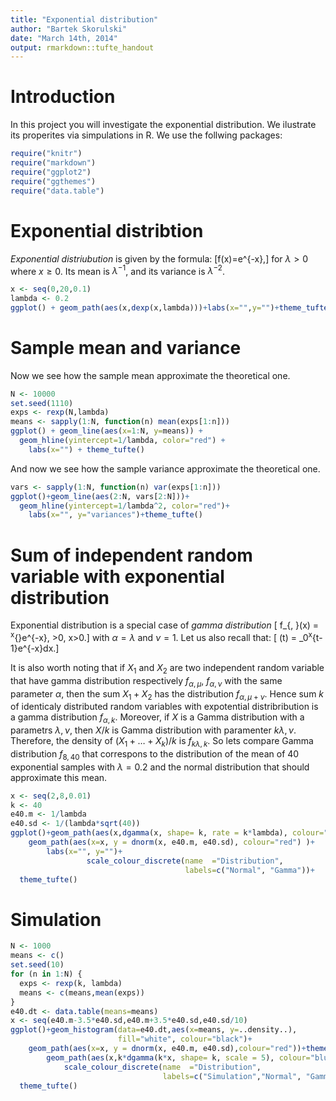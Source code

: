 ```yaml
---
title: "Exponential distribution"
author: "Bartek Skorulski"
date: "March 14th, 2014"
output: rmarkdown::tufte_handout
---
```


# Introduction

In this project you will investigate the exponential distribution. We ilustrate its 
properites via simpulations in R. We use the follwing packages:

```r
require("knitr")
require("markdown")
require("ggplot2")
require("ggthemes")
require("data.table")
```
# Exponential distribtion

_Exponential distriubution_ is given by the formula:
\[f(x)=\lambda e^{-\lambda x},\]
for $\lambda>0$ where $x\geq 0$. Its
mean is $\lambda^{-1}$, and its variance is $\lambda^{-2}$. 

```r
x <- seq(0,20,0.1)
lambda <- 0.2
ggplot() + geom_path(aes(x,dexp(x,lambda)))+labs(x="",y="")+theme_tufte()
```


# Sample mean and variance

Now we see how the sample mean approximate the
theoretical one.

```r
N <- 10000
set.seed(1110)
exps <- rexp(N,lambda)
means <- sapply(1:N, function(n) mean(exps[1:n]))
ggplot() + geom_line(aes(x=1:N, y=means)) + 
  geom_hline(yintercept=1/lambda, color="red") +
    labs(x="") + theme_tufte()
```
And now we see how the sample variance approximate the theoretical one.
```r
vars <- sapply(1:N, function(n) var(exps[1:n]))
ggplot()+geom_line(aes(2:N, vars[2:N]))+
  geom_hline(yintercept=1/lambda^2, color="red")+
    labs(x="", y="variances")+theme_tufte()
```

# Sum of independent random variable with exponential distribution

Exponential distribution is a special case of
_gamma distribution_
\[  f_{\alpha, \nu}(x) = \frac{1}{\Gamma(\nu)}\alpha^\nu x^{\nu-1}e^{-\alpha x}, \nu>0, x>0.\]
with $\alpha=\lambda$ and $\nu =1$. Let us also recall that:
\[  \Gamma(t) = \int_0^\infty x^{t-1}e^{-x}dx.\]

It is also worth noting that if $X_1$ and $X_2$ are two independent
random variable
that have gamma distribution respectively $f_{\alpha,\mu}$,
$f_{\alpha,\nu}$ with the same parameter $\alpha$, then
the sum $X_1+X_2$ has the distribution $f_{\alpha,\mu+\nu}$. Hence
sum $k$ of identicaly distributed random variables with expotential
distribribution is a gamma distribution $f_{\alpha, k}$. Moreover, if
$X$ is a Gamma distribution with a parametrs $\lambda, \nu$, then $X/k$ is
Gamma distribution with paramenter $k\lambda, \nu$.
Therefore, the density of $(X_1+\ldots+X_k)/k$ is $f_{k\lambda,k}$. So lets compare
Gamma distribution $f_{8, 40}$ that correspons to the distribution of the mean of 40 exponential samples with $\lambda=0.2$ and the normal distribution that should 
approximate this mean.

```r
x <- seq(2,8,0.01)
k <- 40
e40.m <- 1/lambda
e40.sd <- 1/(lambda*sqrt(40))
ggplot()+geom_path(aes(x,dgamma(x, shape= k, rate = k*lambda), colour="blue"))+
    geom_path(aes(x=x, y = dnorm(x, e40.m, e40.sd), colour="red") )+
        labs(x="", y="")+
                 scale_colour_discrete(name  ="Distribution",
                                       labels=c("Normal", "Gamma"))+
  theme_tufte()

```

# Simulation

```r
N <- 1000
means <- c()
set.seed(10)
for (n in 1:N) {
  exps <- rexp(k, lambda)
  means <- c(means,mean(exps))
}
e40.dt <- data.table(means=means)
x <- seq(e40.m-3.5*e40.sd,e40.m+3.5*e40.sd,e40.sd/10)
ggplot()+geom_histogram(data=e40.dt,aes(x=means, y=..density..),
                        fill="white", colour="black")+
    geom_path(aes(x=x, y = dnorm(x, e40.m, e40.sd),colour="red"))+theme_bw()+
        geom_path(aes(x,k*dgamma(k*x, shape= k, scale = 5), colour="blue"))+
            scale_colour_discrete(name  ="Distribution",
                                  labels=c("Simulation","Normal", "Gamma"))+
  theme_tufte()
```











